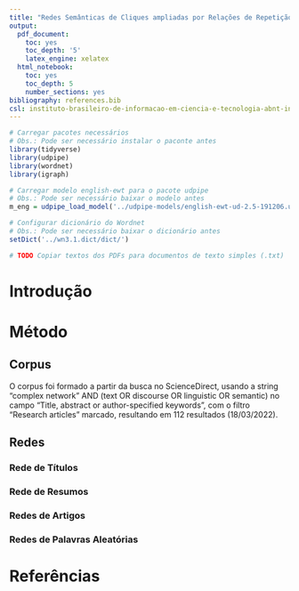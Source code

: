 ```yaml
---
title: "Redes Semânticas de Cliques ampliadas por Relações de Repetição Sinonímica, Hiperonímica e Anafórica"
output:
  pdf_document:
    toc: yes
    toc_depth: '5'
    latex_engine: xelatex
  html_notebook:
    toc: yes
    toc_depth: 5
    number_sections: yes
bibliography: references.bib
csl: instituto-brasileiro-de-informacao-em-ciencia-e-tecnologia-abnt-initials.csl
---
```


```r
# Carregar pacotes necessários
# Obs.: Pode ser necessário instalar o paconte antes
library(tidyverse)
library(udpipe)
library(wordnet)
library(igraph)

# Carregar modelo english-ewt para o pacote udpipe
# Obs.: Pode ser necessário baixar o modelo antes
m_eng = udpipe_load_model('../udpipe-models/english-ewt-ud-2.5-191206.udpipe')

# Configurar dicionário do Wordnet
# Obs.: Pode ser necessário baixar o dicionário antes
setDict('../wn3.1.dict/dict/')

# TODO Copiar textos dos PDFs para documentos de texto simples (.txt)
```

# Introdução

# Método

## Corpus

O corpus foi formado a partir da busca no ScienceDirect, usando a string "complex network" AND (text OR discourse OR linguistic OR semantic) no campo "Title, abstract or author-specified keywords", com o filtro "Research articles" marcado, resultando em 112 resultados (18/03/2022).

## Redes

### Rede de Títulos

### Rede de Resumos

### Redes de Artigos

### Redes de Palavras Aleatórias

# Referências
